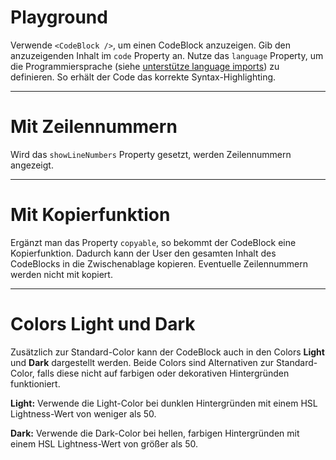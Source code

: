 # Playground

Verwende `<CodeBlock />`, um einen CodeBlock anzuzeigen. Gib den anzuzeigenden
Inhalt im `code` Property an. Nutze das `language` Property, um die
Programmiersprache (siehe
[unterstütze language imports](https://github.com/react-syntax-highlighter/react-syntax-highlighter/blob/HEAD/AVAILABLE_LANGUAGES_HLJS.MD))
zu definieren. So erhält der Code das korrekte Syntax-Highlighting.

<LiveCodeEditor />

---

# Mit Zeilennummern

Wird das `showLineNumbers` Property gesetzt, werden Zeilennummern angezeigt.

<LiveCodeEditor example="lineNumbers" editorCollapsed />

---

# Mit Kopierfunktion

Ergänzt man das Property `copyable`, so bekommt der CodeBlock eine
Kopierfunktion. Dadurch kann der User den gesamten Inhalt des CodeBlocks in die
Zwischenablage kopieren. Eventuelle Zeilennummern werden nicht mit kopiert.

<LiveCodeEditor example="copyable" editorCollapsed />

---

# Colors Light und Dark

Zusätzlich zur Standard-Color kann der CodeBlock auch in den Colors **Light**
und **Dark** dargestellt werden. Beide Colors sind Alternativen zur
Standard-Color, falls diese nicht auf farbigen oder dekorativen Hintergründen
funktioniert.

<LiveCodeEditor example="dark" bgColor="light" editorCollapsed />

<LiveCodeEditor example="light" bgColor="dark" editorCollapsed />

**Light:** Verwende die Light-Color bei dunklen Hintergründen mit einem HSL
Lightness-Wert von weniger als 50.

**Dark:** Verwende die Dark-Color bei hellen, farbigen Hintergründen mit einem
HSL Lightness-Wert von größer als 50.
